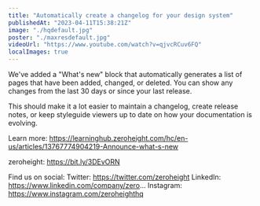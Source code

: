 ```yaml
---
title: "Automatically create a changelog for your design system"
publishedAt: "2023-04-11T15:38:21Z"
image: "./hqdefault.jpg"
poster: "./maxresdefault.jpg"
videoUrl: "https://www.youtube.com/watch?v=qjvcRCuv6FQ"
localImages: true
---
```


We've added a "What's new" block that automatically generates a list of pages that have been added, changed, or deleted. You can show any changes from the last 30 days or since your last release.

This should make it a lot easier to maintain a changelog, create release notes, or keep styleguide viewers up to date on how your documentation is evolving.

Learn more: https://learninghub.zeroheight.com/hc/en-us/articles/13767774904219-Announce-what-s-new

zeroheight: https://bit.ly/3DEvORN

Find us on social:
Twitter: https://twitter.com/zeroheight
LinkedIn: https://www.linkedin.com/company/zero...
Instagram: https://www.instagram.com/zeroheighthq
